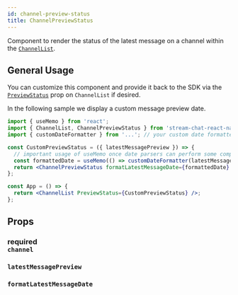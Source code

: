 ```yaml
---
id: channel-preview-status
title: ChannelPreviewStatus
---
```



Component to render the status of the latest message on a channel within the [`ChannelList`](../../channel-list).

## General Usage

You can customize this component and provide it back to the SDK via the [`PreviewStatus`](../../channel-list#previewstatus) prop on `ChannelList` if desired.

<!-- Added the following phrase so users can search for "custom message date" and find this component once it defaults to rendering the last message date  -->

In the following sample we display a custom message preview date.

<!-- Added the comment about useMemo because one of our sample projects had a perf problem related to this exact case  -->

```jsx
import { useMemo } from 'react';
import { ChannelList, ChannelPreviewStatus } from 'stream-chat-react-native';
import { customDateFormatter } from '...'; // your custom date formatter

const CustomPreviewStatus = ({ latestMessagePreview }) => {
  // important usage of useMemo once date parsers can perform some computation when re-rendering.
  const formattedDate = useMemo(() => customDateFormatter(latestMessagePreview), [latestMessagePreview]);
  return <ChannelPreviewStatus formatLatestMessageDate={formattedDate} />;
};

const App = () => {
  return <ChannelList PreviewStatus={CustomPreviewStatus} />;
};
```

## Props

### <div class="label description required">required</div> `channel`

<Channel />

### `latestMessagePreview`

<LatestMessagePreview />

### `formatLatestMessageDate`

<FormatLatestMessageDate />
